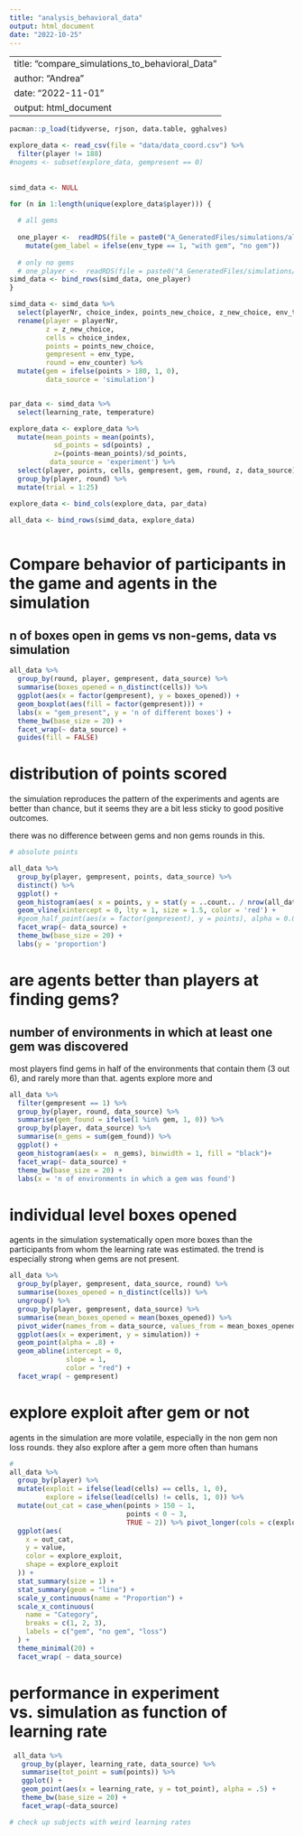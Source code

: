 ```yaml
---
title: "analysis_behavioral_data"
output: html_document
date: "2022-10-25"
---
```


---
title: "compare_simulations_to_behavioral_Data"
author: "Andrea"
date: "2022-11-01"
output: html_document
---


```r

pacman::p_load(tidyverse, rjson, data.table, gghalves)


```

```r

explore_data <- read_csv(file = "data/data_coord.csv") %>% 
  filter(player != 188)
#nogems <- subset(explore_data, gempresent == 0)
                   
                   
simd_data <- NULL

for (n in 1:length(unique(explore_data$player))) {
  
  # all gems
  
  one_player <-  readRDS(file = paste0("A_GeneratedFiles/simulations/all_envs/simulated_choices", n)) %>% 
    mutate(gem_label = ifelse(env_type == 1, "with gem", "no gem"))
  
  # only no gems
  # one_player <-  readRDS(file = paste0("A_GeneratedFiles/simulations/simulated_choices", n))
simd_data <- bind_rows(simd_data, one_player)
}

```

```r

  
simd_data <- simd_data %>% 
  select(playerNr, choice_index, points_new_choice, z_new_choice, env_type, env_counter, trial, learning_rate, temperature) %>% 
  rename(player = playerNr,
         z = z_new_choice,
         cells = choice_index,
         points = points_new_choice,
         gempresent = env_type,
         round = env_counter) %>% 
  mutate(gem = ifelse(points > 180, 1, 0),
         data_source = 'simulation')


par_data <- simd_data %>% 
  select(learning_rate, temperature)

explore_data <- explore_data %>% 
  mutate(mean_points = mean(points),
           sd_points = sd(points) ,
           z=(points-mean_points)/sd_points,
          data_source = 'experiment') %>% 
  select(player, points, cells, gempresent, gem, round, z, data_source) %>% 
  group_by(player, round) %>% 
  mutate(trial = 1:25)

explore_data <- bind_cols(explore_data, par_data) 

all_data <- bind_rows(simd_data, explore_data)



```

# Compare behavior of participants in the game and agents in the simulation

## n of boxes open in gems vs non-gems, data vs simulation

```r

all_data %>% 
  group_by(round, player, gempresent, data_source) %>% 
  summarise(boxes_opened = n_distinct(cells)) %>% 
  ggplot(aes(x = factor(gempresent), y = boxes_opened)) +
  geom_boxplot(aes(fill = factor(gempresent))) +
  labs(x = "gem_present", y = 'n of different boxes') +
  theme_bw(base_size = 20) +
  facet_wrap(~ data_source) +
  guides(fill = FALSE)

```


# distribution of points scored

the simulation reproduces the pattern of the experiments and agents are better than chance,
but it seems they are a bit less sticky to good positive outcomes.

there was no difference between gems and non gems rounds in this.

```r
# absolute points

all_data %>% 
  group_by(player, gempresent, points, data_source) %>% 
  distinct() %>% 
  ggplot() +
  geom_histogram(aes( x = points, y = stat(y = ..count.. / nrow(all_data))), binwidth = 10, fill = "black") +
  geom_vline(xintercept = 0, lty = 1, size = 1.5, color = 'red') + 
  #geom_half_point(aes(x = factor(gempresent), y = points), alpha = 0.02) +
  facet_wrap(~ data_source) +
  theme_bw(base_size = 20) +
  labs(y = 'proportion')

```


# are agents better than players at finding gems?

## number of environments in which at least one gem was discovered

most players find gems in half of the environments that contain them (3 out 6), and rarely more than that.
agents explore more and 


```r
all_data %>% 
  filter(gempresent == 1) %>% 
  group_by(player, round, data_source) %>% 
  summarise(gem_found = ifelse(1 %in% gem, 1, 0)) %>% 
  group_by(player, data_source) %>% 
  summarise(n_gems = sum(gem_found)) %>% 
  ggplot() +
  geom_histogram(aes(x =  n_gems), binwidth = 1, fill = "black")+
  facet_wrap(~ data_source) +
  theme_bw(base_size = 20) +
  labs(x = 'n of environments in which a gem was found')


```



# individual level boxes opened

agents in the simulation systematically open more boxes than the participants from whom the learning rate was estimated. the trend is especially strong when gems are not present.


```r

all_data %>%
  group_by(player, gempresent, data_source, round) %>%
  summarise(boxes_opened = n_distinct(cells)) %>%
  ungroup() %>%
  group_by(player, gempresent, data_source) %>%
  summarise(mean_boxes_opened = mean(boxes_opened)) %>%
  pivot_wider(names_from = data_source, values_from = mean_boxes_opened) %>%
  ggplot(aes(x = experiment, y = simulation)) +
  geom_point(alpha = .8) +
  geom_abline(intercept = 0,
              slope = 1,
              color = "red") +
  facet_wrap( ~ gempresent)

```


# explore exploit after gem or not

agents in the simulation are more volatile, especially in the non gem non loss rounds. they also explore after a gem more often than humans

 
```r
# 
all_data %>%
  group_by(player) %>%
  mutate(exploit = ifelse(lead(cells) == cells, 1, 0),
         explore = ifelse(lead(cells) != cells, 1, 0)) %>%
  mutate(out_cat = case_when(points > 150 ~ 1,
                             points < 0 ~ 3,
                             TRUE ~ 2)) %>% pivot_longer(cols = c(exploit, explore), names_to = "explore_exploit") %>%
  ggplot(aes(
    x = out_cat,
    y = value,
    color = explore_exploit,
    shape = explore_exploit
  )) +
  stat_summary(size = 1) +
  stat_summary(geom = "line") +
  scale_y_continuous(name = "Proportion") +
  scale_x_continuous(
    name = "Category",
    breaks = c(1, 2, 3),
    labels = c("gem", "no gem", "loss")
  ) +
  theme_minimal(20) +
  facet_wrap( ~ data_source)


```


# performance in experiment vs. simulation as function of learning rate

```r


 all_data %>% 
   group_by(player, learning_rate, data_source) %>% 
   summarise(tot_point = sum(points)) %>% 
   ggplot() +
   geom_point(aes(x = learning_rate, y = tot_point), alpha = .5) +
   theme_bw(base_size = 20) +
   facet_wrap(~data_source)


```

```r

# check up subjects with weird learning rates


```

